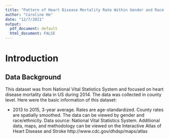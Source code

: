 ```yaml
---
title: "Pattern of Heart Disease Mortality Rate Within Gender and Race Stratification in California During 2014"
author: "Caroline He"
date: "12/7/2021"
output: 
  pdf_document: default
  html_document: FALSE
---
```


# Introduction 

## Data Background

This dataset was from National Vital Statistics System and focused on heart disease mortality data in US during 2014. The data was collected in county level. Here were the basic information of this dataset:

* 2013 to 2015, 3-year average. Rates are age-standardized. County rates are spatially smoothed. The data can be viewed by gender and race/ethnicity. Data source: National Vital Statistics System. Additional data, maps, and methodology can be viewed on the Interactive Atlas of Heart Disease and Stroke http://www.cdc.gov/dhdsp/maps/atlas
